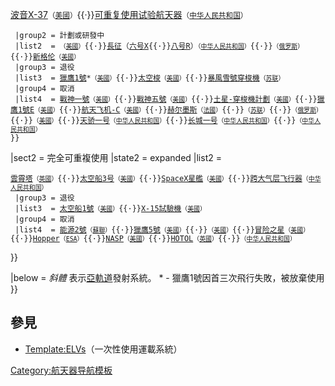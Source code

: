 {{Navbox with collapsible sections
|name  = RLVs
|title = [[可重複使用發射系統]]
|state = autocollapse

|sect1 = 部份可重複使用
|state1= expanded
|list1  =
 {{Navbox subgroups
  |groupstyle = padding: 0.5em 1; width: 7.0em;
  |liststyle  = padding: 0.25em 1; width: auto;
  |group1 = 現役或试飞
  |list1  = [[獵鷹9號運載火箭|獵鷹9號]]<small>（[[美國]]）</small>{{·}}[[獵鷹重型運載火箭|重型獵鷹]]<small>（[[美國]]）</small>{{·}}[[X-37試驗機|波音X-37]]<small>（[[美國]]）</small>{{·}}[[可重复使用试验航天器]]<small>（[[中华人民共和国]]）</small>
  |group2 = 計劃或研發中
  |list2  = {{tsl|en|Silver Dart (spacecraft)|银标枪}}<small>（[[美國]]）</small>{{·}}[[長征系列運載火箭|長征]]（[[长征六号X运载火箭|六号X]]{{·}}[[长征八号R运载火箭|八号R]]）<small>（[[中华人民共和国]]）</small>{{·}}{{tsl|en|Amur (launch vehicle)|阿穆尔火箭}}<small>（[[俄罗斯]]）</small>{{·}}[[新葛倫火箭|新格伦]]<small>（[[美國]]）</small>
  |group3 = 退役
  |list3  = [[獵鷹1號運載火箭|獵鷹1號]]*<small>（[[美國]]）</small>{{·}}[[航天飞机|太空梭]]<small>（[[美國]]）</small>{{·}}[[暴風雪號穿梭機]]<small>（[[苏联]]）</small>
  |group4 = 取消
  |list4  = [[戰神一號運載火箭|戰神一號]]<small>（[[美國]]）</small>{{·}}[[戰神五號運載火箭|戰神五號]]<small>（[[美國]]）</small>{{·}}[[土星-穿梭機計劃]]<small>（[[美國]]）</small>{{·}}[[獵鷹1號E運載火箭|獵鷹1號E]]<small>（[[美國]]）</small>{{·}}[[航天飞机-C]]<small>（[[美國]]）</small>{{·}}[[赫尔墨斯号航天飞机|赫尔墨斯]]<small>（[[法國]]）</small>{{·}}{{tsl|ru|Многоцелевая авиационно-космическая система|MAKS}}<small>（[[苏联]]）</small>{{·}}{{tsl|ru|Байкал-Ангара|贝加尔滑翔助推器}}<small>（[[俄罗斯]]）</small>{{·}}{{tsl|en|Sea Dragon (rocket)|海龙火箭}}<small>（[[美國]]）</small>{{·}}[[天骄一号航天飞机|天骄一号]]<small>（[[中华人民共和国]]）</small>{{·}}[[长城一号航天飞机|长城一号]]<small>（[[中华人民共和国]]）</small>{{·}}{{tsl|en|China's spaceplane program|中国航天飞机|V2}}<small>（[[中华人民共和国]]）</small>
 }}

|sect2 = 完全可重複使用
|state2 = expanded
|list2 =
 {{Navbox subgroups
  |groupstyle = padding:0.5em 1; width:7.0em;
  |liststyle  = padding:0.25em 1; width:auto;
  |group1 = 現役
  |list1  = [[太空船2號]]<small>（[[美國]]）</small>
  |group2 = 計劃或研發中
  |list2  = [[阿凡達太空梭|阿凡達]]<small>（[[印度]]）</small>{{·}}[[雲霄塔]]<small>（[[英國]]）</small>{{·}}[[太空船3号]]<small>（[[美國]]）</small>{{·}}[[SpaceX星艦]]<small>（[[美國]]）</small>{{·}}[[跨大气层飞行器]]<small>（[[中华人民共和国]]）</small>
  |group3 = 退役
  |list3  = [[太空船1號]]<small>（[[美國]]）</small>{{·}}[[X-15試驗機]]<small>（[[美國]]）</small>
  |group4 = 取消
  |list4  = [[能源运载火箭|能源2號]]<small>（[[蘇聯]]）</small>{{·}}[[獵鷹5號運載火箭|獵鷹5號]]<small>（[[美國]]）</small>{{·}}{{tsl|en|K-1 (rocket)|K-1火箭}}<small>（[[美國]]）</small>{{·}}[[冒险之星]]<small>（[[美國]]）</small>{{·}}[[Hopper]]<small>（[[ESA]]）</small>{{·}}[[X-30試驗機|NASP]]<small>（[[美國]]）</small>{{·}}[[HOTOL]]<small>（[[英國]]）</small>{{·}}{{tsl|en|China's spaceplane program|中国航天飞机|H2}}<small>（[[中华人民共和国]]）</small>
}}

|below = ''斜體'' 表示[[亞軌道]]發射系統。 * - 獵鷹1號因首三次飛行失敗，被放棄使用
}}<noinclude>

== 參見 ==
* [[Template:ELVs]]（一次性使用運載系統）

[[Category:航天器导航模板‎]]
</noinclude>